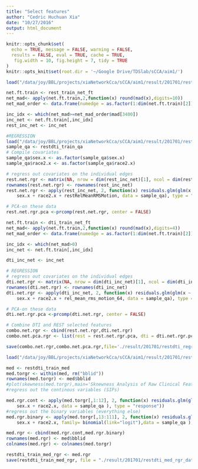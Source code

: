 ```yaml
---
title: "Select features"
author: "Cedric Huchuan Xia"
date: "10/27/2016"
output: html_document
---
```


```r
knitr::opts_chunk$set(
  echo = TRUE, message = FALSE, warning = FALSE,
  results = FALSE, eval = TRUE, cache = TRUE,
   fig.width = 10, fig.height = 7, tidy = TRUE
)
knitr::opts_knit$set(root.dir = '~/Google Drive/TDSlab/sCCA/aim1/')
```
  
```r
load("/data/joy/BBL/projects/xiaNetworkCca/sCCA/aim1/result/201701/restdti_train_ft.RData")

```


```r
net.ft.train <- rest_train_net_ft
net_mad<- apply(net.ft.train,2,function(x) round(mad(x),digits=10))
net_mad_order <- data.frame(numedge = as.factor(1:dim(net.ft.train)[2]),mad = net_mad[order(-net_mad)])

inc_idx <- which(net_mad>=net_mad_order$mad[3400])
inc_net <- net.ft.train[,inc_idx]
rest_inc_net <- inc_net

#REGRESSION
load("/data/joy/BBL/projects/xiaNetworkCca/sCCA/aim1/result/201701/restdti_train_qa.RData")
sample_qa <- restdti_train_qa
# Compile covariates
sample_qa$sex.x <- as.factor(sample_qa$sex.x)
sample_qa$race2.x <- as.factor(sample_qa$race2.x)

# regress out covariates on the individual edges
rest.net.rgr <- matrix(NA, nrow = dim(rest_inc_net)[1], ncol = dim(rest_inc_net)[2])
rownames(rest.net.rgr) <- rownames(rest_inc_net)
rest.net.rgr <- apply(rest_inc_net, 2, function(x) residuals.glm(glm(x ~ ageAtScan1.x + 
    sex.x + race2.x + restRelMeanRMSMotion, data = sample_qa), type = "response"))

# PCA-on these data
rest.net.rgr.pca <-prcomp(rest.net.rgr, center = FALSE)

```

```r
net.ft.train <- dti_train_net_ft
net_mad<- apply(net.ft.train,2,function(x) round(mad(x),digits=4))
net_mad_order <- data.frame(numedge = as.factor(1:dim(net.ft.train)[2]),mad = net_mad[order(-net_mad)])

inc_idx <- which(net_mad>0)
inc_net <- net.ft.train[,inc_idx]

dti_inc_net <- inc_net

# REGRESSION
# regress out covariates on the individual edges
dti.net.rgr <- matrix(NA, nrow = dim(dti_inc_net)[1], ncol = dim(dti_inc_net)[2])
rownames(dti.net.rgr) <- rownames(dti_inc_net)
dti.net.rgr <- apply(dti_inc_net, 2, function(x) residuals.glm(glm(x ~ ageAtScan1.x + 
    sex.x + race2.x + rel_mean_rms_motion_64, data = sample_qa), type = "response"))

# PCA-on these data
dti.net.rgr.pca <-prcomp(dti.net.rgr, center = FALSE)

```

```r
# Combine DTI and REST selected features
combo.net.rgr <- cbind(rest.net.rgr,dti.net.rgr)
combo.net.pca.rgr <- list(rest = rest.net.rgr.pca, dti = dti.net.rgr.pca)

save(combo.net.rgr,combo.net.pca.rgr,file='./result/201701/restdti_regr_data.RData')
```

```r
load("/data/joy/BBL/projects/xiaNetworkCca/sCCA/aim1/result/201701/restdti_train_med.RData")

med <- restdti_train_med
med.torgr <- within(med, rm("bblid"))
rownames(med.torgr) <- med$bblid
#plot(skewness(med.torgr),main='Sknewness Analysis of Raw Clinical Features',xlab='Psychiatric Symptoms',ylab='Skewness')
#regress out the continous variables (SIPs)

med.rgr.cont <- apply(med.torgr[,1:12], 2, function(x) residuals.glm(glm(x ~ ageAtScan1.x + 
    sex.x + race2.x, data = sample_qa ), type = "response"))
#regress out the binary variables (everything else)
med.rgr.binary <- apply(med.torgr[,13:111], 2, function(x) residuals.glm(glm(x ~ ageAtScan1.x + 
    sex.x + race2.x, family= binomial(link="logit"),data = sample_qa ), type = "response"))

med.rgr <- cbind(med.rgr.cont,med.rgr.binary)
rownames(med.rgr) <- med$bblid
colnames(med.rgr) <- colnames(med.torgr)

restdti_train_med_rgr <- med.rgr
save(restdti_train_med_rgr, file = "./result/201701/restdti_med_rgr_data.RData")
```


